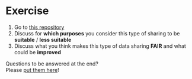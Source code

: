 # Exercise

1. Go to [this repository](https://github.com/j-5chneider/subcommunitiesOS)
2. Discuss for **which purposes** you consider this type of sharing to be **suitable** / **less suitable**
2. Discuss what you think makes this type of data sharing **FAIR** and what could be **improved**

::: {.column-margin}
Questions to be answered at the end?  
Please [put them here](https://cryptpad.fr/pad/#/2/pad/edit/cuCPFUjVKcURc7JZSKt57dK2/embed/)!
:::